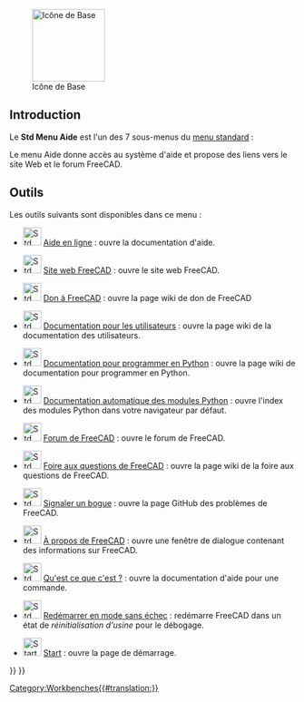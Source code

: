 <languages/>

{{Docnav/fr
|[[Std_Windows_Menu/fr|Menu Fenêtre]]
|
|[[Std_Base/fr|Base]]
|IconL=
|IconR=
|IconC=Freecad.svg
}}

[[Image:Freecad.svg|thumb|128px|Icône de Base]]

{{TOCright}}

<span id="Introduction"></span>
== Introduction ==

Le '''Std Menu Aide''' est l'un des 7 sous-menus du [[Standard_Menu/fr|menu standard]] :

<!--Veuillez garder les informations ci-dessous synchronisées avec Std_Base, Standard_Menu, Std_File_Menu etc.-->
{{StdMenu
|
[[Std_File_Menu/fr|Fichier]]
&nbsp;&nbsp;&nbsp;
[[Std_Edit_Menu/fr|Édition]]
&nbsp;&nbsp;&nbsp;
[[Std_View_Menu/fr|Affichage]]
&nbsp;&nbsp;&nbsp;
[[Std_Tools_Menu/fr|Outils]]
&nbsp;&nbsp;&nbsp;
[[Std_Macro_Menu/fr|Macro]]
&nbsp;&nbsp;&nbsp;
[[Std_Windows_Menu/fr|Fenêtre]]
&nbsp;&nbsp;&nbsp;
[[Std_Help_Menu/fr|Aide]]
}}

<!-- Veuillez garder les informations ci-dessous synchronisées avec me Menu Standard-->
Le menu Aide donne accès au système d'aide et propose des liens vers le site Web et le forum FreeCAD.

<span id="Tools"></span>
==Outils==

Les outils suivants sont disponibles dans ce menu :

* [[File:Std_OnlineHelp.svg|32px]] [[Std_OnlineHelp/fr|Aide en ligne]] : ouvre la documentation d'aide.

* [[File:Std_FreeCADWebsite.svg|32px]] [[Std_FreeCADWebsite/fr|Site web FreeCAD]] : ouvre le site web FreeCAD.

* [[File:Std_FreeCADDonation.svg|32px]] [[Std_FreeCADDonation/fr|Don à FreeCAD]] : ouvre la page wiki de don de FreeCAD

* [[File:Std_FreeCADUserHub.svg|32px]] [[Std_FreeCADUserHub/fr|Documentation pour les utilisateurs]] : ouvre la page wiki de la documentation des utilisateurs.

* [[File:Std_FreeCADPowerUserHub.svg|32px]] [[Std_FreeCADPowerUserHub/fr|Documentation pour programmer en Python]] : ouvre la page wiki de documentation pour programmer en Python.

* [[File:Std_PythonHelp.svg|32px]] [[Std_PythonHelp/fr|Documentation automatique des modules Python]] : ouvre l'index des modules Python dans votre navigateur par défaut.

* [[File:Std_FreeCADForum.svg|32px]] [[Std_FreeCADForum/fr|Forum de FreeCAD]] : ouvre le forum de FreeCAD.

* [[File:Std_FreeCADFAQ.svg|32px]] [[Std_FreeCADFAQ/fr|Foire aux questions de FreeCAD]] : ouvre la page wiki de la foire aux questions de FreeCAD.

* [[File:Std_ReportBug.svg|32px]] [[Std_ReportBug/fr|Signaler un bogue]] : ouvre la page GitHub des problèmes de FreeCAD.

* [[File:Std_About.svg|32px]] [[Std_About/fr|À propos de FreeCAD]] : ouvre une fenêtre de dialogue contenant des informations sur FreeCAD.

* [[File:Std_WhatsThis.svg|32px]] [[Std_WhatsThis/fr|Qu'est ce que c'est ?]] : ouvre la documentation d'aide pour une commande.

* [[File:Std_RestartInSafeMode.svg|32px]] [[Std_RestartInSafeMode/fr|Redémarrer en mode sans échec]] : redémarre FreeCAD dans un état de ''réinitialisation d'usine'' pour le débogage. {{Version/fr|1.0}}

* [[File:Start_Start.svg|32px]] [[Start_Start/fr|Start]] : ouvre la page de démarrage. {{Version/fr|1.0}}


{{Docnav/fr
|[[Std_Windows_Menu/fr|Menu Fenêtre]]
|
|[[Std_Base/fr|Base]]
|IconL=
|IconR=
|IconC=Freecad.svg
}}

{{Std_Base_navi{{#translation:}}}}
{{Userdocnavi{{#translation:}}}}
[[Category:Workbenches{{#translation:}}]]